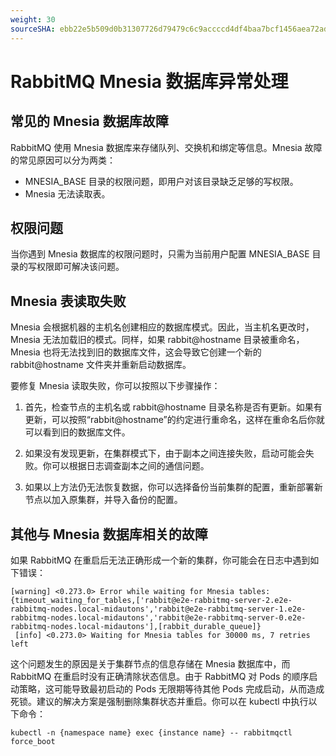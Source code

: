 ```yaml
---
weight: 30
sourceSHA: ebb22e5b509d0b31307726d79479c6c9accccd4df4baa7bcf1456aea72add281
---
```


# RabbitMQ Mnesia 数据库异常处理

## 常见的 Mnesia 数据库故障

RabbitMQ 使用 Mnesia 数据库来存储队列、交换机和绑定等信息。Mnesia 故障的常见原因可以分为两类：

- MNESIA\_BASE 目录的权限问题，即用户对该目录缺乏足够的写权限。
- Mnesia 无法读取表。

## 权限问题

当你遇到 Mnesia 数据库的权限问题时，只需为当前用户配置 MNESIA\_BASE 目录的写权限即可解决该问题。

## Mnesia 表读取失败

Mnesia 会根据机器的主机名创建相应的数据库模式。因此，当主机名更改时，Mnesia 无法加载旧的模式。同样，如果 rabbit\@hostname 目录被重命名，Mnesia 也将无法找到旧的数据库文件，这会导致它创建一个新的 rabbit\@hostname 文件夹并重新启动数据库。

要修复 Mnesia 读取失败，你可以按照以下步骤操作：

1. 首先，检查节点的主机名或 rabbit\@hostname 目录名称是否有更新。如果有更新，可以按照“rabbit\@hostname”的约定进行重命名，这样在重命名后你就可以看到旧的数据库文件。

2. 如果没有发现更新，在集群模式下，由于副本之间连接失败，启动可能会失败。你可以根据日志调查副本之间的通信问题。

3. 如果以上方法仍无法恢复数据，你可以选择备份当前集群的配置，重新部署新节点以加入原集群，并导入备份的配置。

## 其他与 Mnesia 数据库相关的故障

如果 RabbitMQ 在重启后无法正确形成一个新的集群，你可能会在日志中遇到如下错误：

```
[warning] <0.273.0> Error while waiting for Mnesia tables: {timeout_waiting_for_tables,['rabbit@e2e-rabbitmq-server-2.e2e-rabbitmq-nodes.local-midautons','rabbit@e2e-rabbitmq-server-1.e2e-rabbitmq-nodes.local-midautons','rabbit@e2e-rabbitmq-server-0.e2e-rabbitmq-nodes.local-midautons'],[rabbit_durable_queue]}
 [info] <0.273.0> Waiting for Mnesia tables for 30000 ms, 7 retries left
```

这个问题发生的原因是关于集群节点的信息存储在 Mnesia 数据库中，而 RabbitMQ 在重启时没有正确清除状态信息。由于 RabbitMQ 对 Pods 的顺序启动策略，这可能导致最初启动的 Pods 无限期等待其他 Pods 完成启动，从而造成死锁。建议的解决方案是强制删除集群状态并重启。你可以在 kubectl 中执行以下命令：

```
kubectl -n {namespace name} exec {instance name} -- rabbitmqctl force_boot
```
